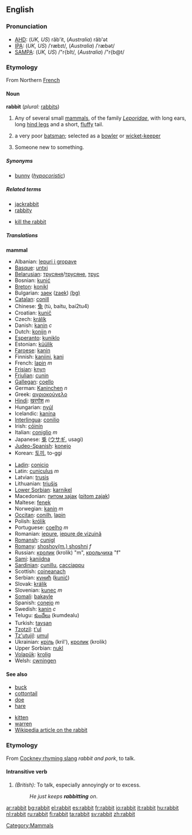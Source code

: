 ==English==

===Pronunciation===
*[[w:AHD|AHD]]: (''UK, US'') răb'it, (''Australia'') răb'ət
*[[w:IPA|IPA]]: (''UK, US'') /ˈræbɪt/, (''Australia'') /ˈræbət/
*[[w:SAMPA|SAMPA]]: (''UK, US'') /"r{bIt/, (''Australia'') /"r{b@t/

===Etymology===
From Northern [[French]]

====Noun====
'''rabbit''' (''plural:'' [[rabbits]])
# Any of several small [[mammal]]s, of the family ''[[Leporidae]]'', with long ears, long [[hind leg]]s and a short, [[fluffy]] tail.
#{{cricket}} a very poor [[batsman]]; selected as a [[bowler]] or [[wicket-keeper]]
#{{Colloquial}} Someone new to something.

=====Synonyms=====
*[[bunny]] (''[[hypocoristic]]'')

=====Related terms=====
{{top}}
*[[jackrabbit]]
*[[rabbity]]
{{mid}}
*[[kill the rabbit]]
{{bottom}}

=====Translations=====
'''mammal'''
{{top}}
*Albanian: [[lepuri i gropave]]
*[[Basque]]: [[untxi]]
*[[Belarusian]]: [[трусяня]]/[[трусяне]], [[трус]]
*Bosnian: [[kunić]]
*[[Breton]]: [[konikl]]
*Bulgarian: [[заек]] ([[zaek]]) [[:bg:заек|(bg)]]
*[[Catalan]]: [[conill]]
*Chinese: [[兔]] (tù, baitu, bai2tu4)
*Croatian: [[kunič]]
*Czech: [[králík]]
*Danish: [[kanin]] ''c''
*Dutch: [[konijn]] ''n''
*[[Esperanto]]: [[kuniklo]]
*Estonian: [[küülik]]
*[[Faroese]]: [[kanin]]
*Finnish: [[kaniini]], [[kani]]
*French: [[lapin]] ''m''
*[[Frisian]]: [[knyn]]
*[[Friulian]]: [[cunin]]
*[[Gallegan]]: [[coello]]
*German: [[Kaninchen]] ''n''
*Greek: [[αγριοκούνελο]]
*[[Hindi]]: [[खरगोश]] ''m''
*Hungarian: [[nyúl]]
*Icelandic: [[kanína]]
*[[Interlingua]]: [[conilio]]
*Irish: [[cóinín]]
*Italian: [[coniglio]] ''m''
*Japanese: [[兎]] ([[ウサギ]], usagi)
*[[Judeo-Spanish]]: [[konejo]]
*Korean: [[토끼]], to-ggi
{{mid}}
*[[Ladin]]: [[conicio]]
*Latin: [[cuniculus]] ''m''
*Latvian: [[trusis]]
*Lithuanian: [[triušis]]
*[[Lower Sorbian]]: [[karnikel]]
*Macedonian: [[питом заjак]] ([[pitom zajak]])
*Maltese: [[fenek]]
*Norwegian: [[kanin]] ''m''
*[[Occitan]]: [[conilh]], [[lapin]]
*Polish: [[królik]]
*Portuguese: [[coelho]] ''m''
*Romanian: [[iepure]], [[iepure de vizuină]]
*[[Romansh]]: [[cunigl]]
*[[Romany]]: [[shoshoy(m.) shoshni]] ''f''
*Russian: [[кролик]] (krolik) "m", [[крольчиха]] "f"
*[[Sami]]: [[kaniidna]]
*[[Sardinian]]: [[cunillu]], [[cacciappu]]
*Scottish: [[coineanach]]
*Serbian: [[кунић]] ([[kunić]])
*Slovak: [[králik]]
*Slovenian: [[kunec]] ''m''
*[[Somali]]: [[bakayle]]
*Spanish: [[conejo]] ''m''
*Swedish: [[kanin]] ''c''
*Telugu: [[కుందేలు]] (kumdealu)
*Turkish: [[tavşan]]
*[[Tzotzil]]: [[t'ul]]
*[[Tz'utujil]]: [[umul]]
*Ukrainian: [[кріль]] (kril'), [[кролик]] (krolik)
*Upper Sorbian: [[nukl]]
*[[Volapük]]: [[krolig]]
*Welsh: [[cwningen]]
{{bottom}}

====See also====
{{top}}
*[[buck]]
*[[cottontail]]
*[[doe]]
*[[hare]]
{{mid}}
*[[kitten]]
*[[warren]]
*[[w:rabbit|Wikipedia article on the rabbit]]
{{bottom}}

===Etymology===
From [[Cockney rhyming slang]] ''rabbit and pork'', to talk.

====Intransitive verb====
{{en-infl-reg-consonant|rabbit|t|}}
# ''(British):'' To talk, especially annoyingly or to excess.
#: ''He just keeps '''rabbitting''' on''.

[[Category:Mammals]]

[[ar:rabbit]]
[[bg:rabbit]]
[[el:rabbit]]
[[es:rabbit]]
[[fr:rabbit]]
[[io:rabbit]]
[[it:rabbit]]
[[hu:rabbit]]
[[nl:rabbit]]
[[ru:rabbit]]
[[fi:rabbit]]
[[ta:rabbit]]
[[sv:rabbit]]
[[zh:rabbit]]